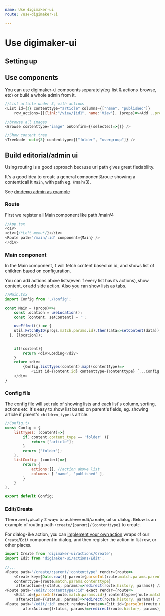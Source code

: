 ```yaml
---
name: Use digimaker-ui
route: /use-digimaker-ui

---
```



# Use digimaker-ui

## Setting up


## Use components
You can use digimaker-ui compoents separately(eg. list & actions, browse, etc) or build a whole admin from it.
```js
//List article under 3, with actions
<List id={3} contenttype="article" columns={["name", "published"]} 
    row_actions={[{link:"/view/{id}", name:'View'}, (props)=><Add ..props />]} />

//browse all images
<Browse contenttype="image" onConfirm={(selected)=>{}} />

//Show content tree
<TreeNode root={3} contenttype={["folder", "usergroup"]} />
```

## Build editorial/admin ui

Using routing is a good approach because url path gives great flexiablilty.

It's a good idea to create a general component&route showing a content(call it `Main`, with path eg. /main/3).

See [dmdemo admin as example](./)

### Route
First we register all Main component like path /main/4
```js
//App.tsx
<div>
<div>{/*Left menu*/}</div>
<Route path="/main/:id" component={Main} />
</div>
```

### Main component
In the Main component, it will fetch content based on id, and shows list of children based on configuration.


<Hint type="info" variant="outer">
You can add actions above lists(even if every list has its actions), show content, or add side action. Also you can show lists as tabs.
</Hint>

```js
//Main.tsx
import Config from './Config';

const Main = (props)=>{
    const location = useLocation();
    const [content, setContent] = '';

    useEffect(() => {
    util.FetchByID(props.match.params.id).then(data=>setContent(data));
  }, [location]);


    if(!content){
        return <div>Loading</div>
    }
    return <div>
        {Config.listTypes(content).map((contenttype)=>
            <List id={content.id} contenttype={contenttype} {...Config.listConfig(content)} /> )}
    </div>
}
```

### Config file
The config file will set rule of showing lists and each list's column, sorting, actions etc. 
<Hint type="info" variant="outer">
It's easy to show list based on parent's fields, eg. showing article if parent's `children_type` is article.
</Hint>

```js
//Config.ts
const Config = {
    listTypes: (content)=>{
        if( content.content_type == 'folder' ){
            return ["article"];
        }
        return ["folder"];
    },
    listConfig: (content)=>{
        return {           
            actions:[], //action above list 
            columns: [ 'name', 'published' ],
        }
    }
},

export default Config;
```

### Edit/Create

There are typically 2 ways to achieve edit/create, url or dialog. Below is an example of routing path `/create/{parent}/{contenttype}` to create.

For dialog-like action, you can [implement your own action](./actions/Implement) wraps of our `Create`/`Edit` component in dialog, and then register the action in list row, or other places.

```js
import Create from 'digimaker-ui/actions/Create';
import Edit from 'digimaker-ui/actions/Edit';

//...
<Route path="/create/:parent/:contenttype" render={route=>
    <Create key={Date.now()} parent={parseInt(route.match.params.parent)} 
    contenttype={route.match.params.contenttype} 
     afterAction={(status, params)=>redirect(route.history, params)} />} />
<Route path="/edit/:contenttype/:id" exact render={route=>
    <Edit id={parseInt(route.match.params.id)} contenttype={route.match.params.contenttype}
     afterAction={(status, params)=>redirect(route.history, params)} />} />
<Route path="/edit/:id" exact render={route=><Edit id={parseInt(route.match.params.id)} 
        afterAction={(status, params)=>redirect(route.history, params)} />} />
```